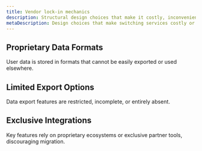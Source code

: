 ```yaml
---
title: Vendor lock-in mechanics
description: Structural design choices that make it costly, inconvenient, or impractical for users to switch to competing services. These mechanics reduce portability and increase long-term dependency.
metaDescription: Design choices that make switching services costly or impractical, reducing portability and increasing long-term user dependency.
---
```


## Proprietary Data Formats
User data is stored in formats that cannot be easily exported or used elsewhere.

## Limited Export Options
Data export features are restricted, incomplete, or entirely absent.

## Exclusive Integrations
Key features rely on proprietary ecosystems or exclusive partner tools, discouraging migration.